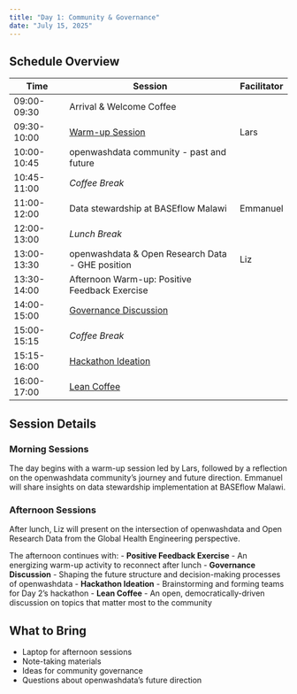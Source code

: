 ```yaml
---
title: "Day 1: Community & Governance"
date: "July 15, 2025"
---
```


## Schedule Overview

| Time | Session | Facilitator |
|------|---------|-------------|
| 09:00-09:30 | Arrival & Welcome Coffee | |
| 09:30-10:00 | [Warm-up Session](warmup.qmd) | Lars |
| 10:00-10:45 | openwashdata community - past and future | |
| 10:45-11:00 | *Coffee Break* | |
| 11:00-12:00 | Data stewardship at BASEflow Malawi | Emmanuel |
| 12:00-13:00 | *Lunch Break* | |
| 13:00-13:30 | openwashdata & Open Research Data - GHE position | Liz |
| 13:30-14:00 | Afternoon Warm-up: Positive Feedback Exercise | |
| 14:00-15:00 | [Governance Discussion](governance.qmd) | |
| 15:00-15:15 | *Coffee Break* | |
| 15:15-16:00 | [Hackathon Ideation](ideation.qmd) | |
| 16:00-17:00 | [Lean Coffee](lean-coffee.qmd) | |



## Session Details

### Morning Sessions

The day begins with a warm-up session led by Lars, followed by a reflection on the openwashdata community's journey and future direction. Emmanuel will share insights on data stewardship implementation at BASEflow Malawi.

### Afternoon Sessions

After lunch, Liz will present on the intersection of openwashdata and Open Research Data from the Global Health Engineering perspective. 

The afternoon continues with:
- **Positive Feedback Exercise** - An energizing warm-up activity to reconnect after lunch
- **Governance Discussion** - Shaping the future structure and decision-making processes of openwashdata
- **Hackathon Ideation** - Brainstorming and forming teams for Day 2's hackathon
- **Lean Coffee** - An open, democratically-driven discussion on topics that matter most to the community

## What to Bring

- Laptop for afternoon sessions
- Note-taking materials
- Ideas for community governance
- Questions about openwashdata's future direction

